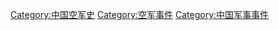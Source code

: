 [[Category:中国空军史|Category:中国空军史]]
[[Category:空军事件|Category:空军事件]]
[[Category:中国军事事件|Category:中国军事事件]]